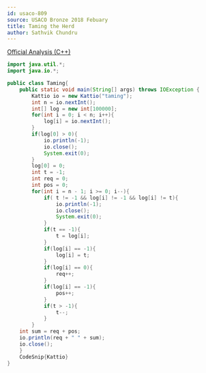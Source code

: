```yaml
---
id: usaco-809
source: USACO Bronze 2018 Febuary
title: Taming the Herd
author: Sathvik Chundru
---
```


[Official Analysis (C++)](http://www.usaco.org/current/data/sol_taming_bronze_feb18.html)

<LanguageSection>

<JavaSection>
	
```java
import java.util.*;
import java.io.*;

public class Taming{
	public static void main(String[] args) throws IOException {
		Kattio io = new Kattio("taming");
		int n = io.nextInt();
		int[] log = new int[100000];
		for(int i = 0; i < n; i++){
			log[i] = io.nextInt();
		}
		if(log[0] > 0){
			io.println(-1);
			io.close();
			System.exit(0);
		}
		log[0] = 0;
		int t = -1;
		int req = 0;
		int pos = 0;
		for(int i = n - 1; i >= 0; i--){
			if( t != -1 && log[i] != -1 && log[i] != t){
				io.println(-1);
				io.close();
				System.exit(0);
			}
			if(t == -1){
				t = log[i];
			}
			if(log[i] == -1){
				log[i] = t;
			}
			if(log[i] == 0){
				req++;
			}
			if(log[i] == -1){
				pos++;
			}
			if(t > -1){
				t--;
			}
		}
	int sum = req + pos;
	io.println(req + " " + sum);
	io.close();
	}
	CodeSnip{Kattio}
}
```
				 
</JavaSection>

</LanguageSection>
